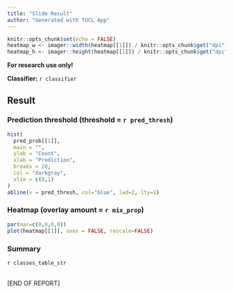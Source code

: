 ```yaml
---
title: "Slide Result"
author: "Generated with TUCL App"
---
```


```r
knitr::opts_chunk$set(echo = FALSE)
heatmap_w <- imager::width(heatmap[[1]]) / knitr::opts_chunk$get("dpi")
heatmap_h <- imager::height(heatmap[[1]]) / knitr::opts_chunk$get("dpi")
```

**For research use only!**

**Classifier:** `r classifier`

## Result

### Prediction threshold (threshold = `r pred_thresh`)

```r
hist(
  pred_prob[[1]],
  main = "",
  ylab = "Count",
  xlab = "Prediction",
  breaks = 20,
  col = "darkgray",
  xlim = c(0,1)
)
abline(v = pred_thresh, col="blue", lwd=2, lty=2)
```

### Heatmap (overlay amount = `r mix_prop`)

```r
par(mar=c(0,0,0,0))
plot(heatmap[[1]], axes = FALSE, rescale=FALSE)
```

### Summary

`r classes_table_str`

<br>[END OF REPORT]